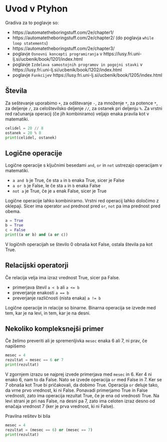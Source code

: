 # Uvod v Ptyhon

Gradiva za to poglavje so:

- https://automatetheboringstuff.com/2e/chapter1/
- https://automatetheboringstuff.com/2e/chapter2/ (do poglavja `while loop statements`)
- https://automatetheboringstuff.com/2e/chapter3/
- poglavje `Osnovni koncepti programiranja` v https://lusy.fri.uni-lj.si/ucbenik/book/1201/index.html
- poglavje `Izdelava samostojnih programov in pogojni stavki` v https://lusy.fri.uni-lj.si/ucbenik/book/1202/index.html
- poglavje `Funkcije`v https://lusy.fri.uni-lj.si/ucbenik/book/1205/index.html


## Števila

Za seštevanje uporabimo `+`, za odštevanje `-`, za množenje `*`, za potence `*`, 
za deljenje `/`, za celoštevilsko deljenje `//`, za ostanek pri deljenju `%`. 
Za vrstni red računanja operacij (če jih kombiniramo) veljajo enaka pravila kot 
v matematiki.

```python
celidel = 20 // 8
ostanek = 20 % 8
print(celidel, ostanek)
```

## Logične operacije

Logične operacije s ključnimi besedami `and`, `or` in `not` ustrezajo operacijam v matematiki.

- `a and b` je True, če sta `a` in `b` enaka True, sicer je False
- `a or b` je False, le če sta `a` in `b` enaka False
- `not a` je True, če je `a` enak False, sicer je True

Logične operacije lahko kombiniramo. Vrstni red operacij lahko določimo z oklepaji.
Sicer ima operator `and` prednost pred `or`, `not` pa ima prednost pred obema.

```python
a = True
b = True
c = False
print((a or b) and (a or c))
```

V logičnih operacijah se število 0 obnaša kot False, ostala števila pa kot True.

## Relacijski operatorji

Če relacija velja ima izraz vrednost True, sicer pa False.

- primerjava števil `a < b` ali `a <= b`
- preverjanje enakosti `a == b`
- preverjanje različnosti (nista enaka) `a != b`

Logične operacije in relacije so binarne. Binarna operacija se izvede med tem, 
kar je na levi, in tem, kar je na desni.

## Nekoliko kompleksnejši primer

Če želimo preveriti ali je spremenljivka `mesec` enaka 6 ali 7, ni prav, če napišemo

```python
mesec = 4
rezultat = mesec == 6 or 7
print(rezultat)
```

V zgornjem izrazu se najprej izvede primerjava med `mesec` in 6. Ker 4 ni enako 6,
nam to da False. Nato se izvede operacija `or` med False in 7. Ker se 7 obnaša 
kot True bi pričakovali, da dobimo True. Operacija `or` deluje tako, da vrne prvo 
vrednost, ki ni False. Ponavadi primerjamo True in False vrednosti, zato ima 
operacija rezultat True, če je ena od vrednosti True. 
Na levi strani je pri nas False, na desni pa 7, zato ima celoten izraz desno 
od enačaja vrednost 7 (ker je prva vrednost, ki ni False).

Pravilna rešitev bi bila

```python
mesec = 4
rezultat = (mesec == 6) or (mesec == 7)
print(rezultat)
```

